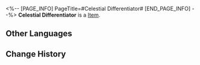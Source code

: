 <%-- [PAGE_INFO]
PageTitle=#Celestial Differentiator#
[END_PAGE_INFO] --%>
{{Item Infobox
|id          = 83053
|image       = Item Celestial Differentiator.png
|type        = 
|invCategory = 
|rarity      = 4
|effect      = 
|description = 
}}
'''Celestial Differentiator''' is a [[Item]].

==Other Languages==
{{Other Languages
|en   = Celestial Differentiator
|zhs  = 星体差分机
|zht  = 星體差分機
|ja   = 天体階差機関
|ko   = 천체 차분기관
|es   = Diferenciador celestial
|fr   = Différenciateur céleste
|ru   = Небесный дифференциатор
|th   = Celestial Differentiator
|vi   = Máy Sai Lệch Hành Tinh
|de   = Himmlischer Differenziator
|id   = Celestial Differentiator
|pt   = Diferenciador Celestial
}}

==Change History==
{{Change History|1.0}}